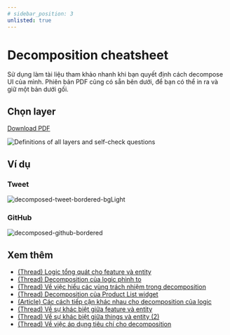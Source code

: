 ```yaml
---
# sidebar_position: 3
unlisted: true
---
```


# Decomposition cheatsheet

Sử dụng làm tài liệu tham khảo nhanh khi bạn quyết định cách decompose UI của mình. Phiên bản PDF cũng có sẵn bên dưới, để bạn có thể in ra và giữ một bản dưới gối.

## Chọn layer

[Download PDF](/files/choosing-a-layer-en.pdf)

![Definitions of all layers and self-check questions](/img/choosing-a-layer-en.jpg)

## Ví dụ

### Tweet

![decomposed-tweet-bordered-bgLight](/img/decompose-twitter.png)

### GitHub

![decomposed-github-bordered](/img/decompose-github.jpg)

## Xem thêm
- [(Thread) Logic tổng quát cho feature và entity](https://t.me/feature_sliced/4262)
- [(Thread) Decomposition của logic phình to](https://t.me/feature_sliced/4210)
- [(Thread) Về việc hiểu các vùng trách nhiệm trong decomposition](https://t.me/feature_sliced/4088)
- [(Thread) Decomposition của Product List widget](https://t.me/feature_sliced/3828)
- [(Article) Các cách tiếp cận khác nhau cho decomposition của logic](https://www.pluralsight.com/guides/how-to-organize-your-react-+-redux-codebase)
- [(Thread) Về sự khác biệt giữa feature và entity](https://t.me/feature_sliced/3776)
- [(Thread) Về sự khác biệt giữa things và entity (2)](https://t.me/feature_sliced/3248)
- [(Thread) Về việc áp dụng tiêu chí cho decomposition](https://t.me/feature_sliced/3833)